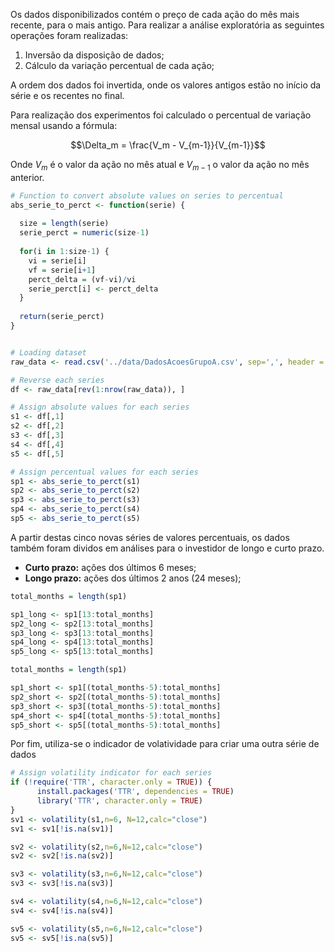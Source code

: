 Os dados disponibilizados contém o preço de cada ação do mês mais recente, para o mais antigo. Para realizar a análise exploratória as seguintes operações foram realizadas:

1. Inversão da disposição de dados;
2. Cálculo da variação percentual de cada ação; 

A ordem dos dados foi invertida, onde os valores antigos estão no início da série e os recentes no final.

Para realização dos experimentos foi calculado o percentual de variação mensal usando a fórmula:

$$\Delta_m = \frac{V_m - V_{m-1}}{V_{m-1}}$$

Onde $V_m$ é o valor da ação no mês atual e $V_{m-1}$ o valor da ação no mês anterior.

```r
# Function to convert absolute values on series to percentual
abs_serie_to_perct <- function(serie) {
  
  size = length(serie)
  serie_perct = numeric(size-1)
  
  for(i in 1:size-1) {
    vi = serie[i]
    vf = serie[i+1]
    perct_delta = (vf-vi)/vi
    serie_perct[i] <- perct_delta
  }
  
  return(serie_perct)
}


# Loading dataset
raw_data <- read.csv('../data/DadosAcoesGrupoA.csv', sep=',', header = FALSE)

# Reverse each series 
df <- raw_data[rev(1:nrow(raw_data)), ]

# Assign absolute values for each series
s1 <- df[,1]
s2 <- df[,2]
s3 <- df[,3]
s4 <- df[,4]
s5 <- df[,5]

# Assign percentual values for each series
sp1 <- abs_serie_to_perct(s1)
sp2 <- abs_serie_to_perct(s2)
sp3 <- abs_serie_to_perct(s3)
sp4 <- abs_serie_to_perct(s4)
sp5 <- abs_serie_to_perct(s5)

```

A partir destas cinco novas séries de valores percentuais, os dados também foram dividos em análises para o investidor de longo e curto prazo.

- **Curto prazo:** ações dos últimos 6 meses;
- **Longo prazo:** ações dos últimos 2 anos (24 meses);


```r

total_months = length(sp1)

sp1_long <- sp1[13:total_months]
sp2_long <- sp2[13:total_months]
sp3_long <- sp3[13:total_months]
sp4_long <- sp4[13:total_months]
sp5_long <- sp5[13:total_months]

```


```r

total_months = length(sp1)

sp1_short <- sp1[(total_months-5):total_months]
sp2_short <- sp2[(total_months-5):total_months]
sp3_short <- sp3[(total_months-5):total_months]
sp4_short <- sp4[(total_months-5):total_months]
sp5_short <- sp5[(total_months-5):total_months]
```

Por fim, utiliza-se o indicador de volatividade para criar uma outra série de dados

```r
# Assign volatility indicator for each series
if (!require('TTR', character.only = TRUE)) {
      install.packages('TTR', dependencies = TRUE)
      library('TTR', character.only = TRUE)
}
sv1 <- volatility(s1,n=6, N=12,calc="close")
sv1 <- sv1[!is.na(sv1)]

sv2 <- volatility(s2,n=6,N=12,calc="close")
sv2 <- sv2[!is.na(sv2)]

sv3 <- volatility(s3,n=6,N=12,calc="close")
sv3 <- sv3[!is.na(sv3)]

sv4 <- volatility(s4,n=6,N=12,calc="close")
sv4 <- sv4[!is.na(sv4)]

sv5 <- volatility(s5,n=6,N=12,calc="close")
sv5 <- sv5[!is.na(sv5)]
```
